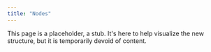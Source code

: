 ```yaml
---
title: "Nodes"
---
```


This page is a placeholder, a stub. It's here to help visualize the new structure, but it is temporarily devoid of content.
